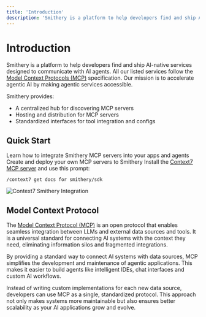 ```yaml
---
title: 'Introduction'
description: 'Smithery is a platform to help developers find and ship AI-native services designed to communicate with AI agents.'
---
```


# Introduction
Smithery is a platform to help developers find and ship AI-native services designed to communicate with AI agents. All our listed services follow the [Model Context Protocols (MCP)](#model-context-protocol) specification. Our mission is to accelerate agentic AI by making agentic services accessible.

Smithery provides:

- A centralized hub for discovering MCP servers
- Hosting and distribution for MCP servers
- Standardized interfaces for tool integration and configs

## Quick Start

<CardGroup>
  <Card title="Use MCP Servers" icon="hammer" href="/use">
    Learn how to integrate Smithery MCP servers into your apps and agents
  </Card>
  <Card title="Build MCP Servers" icon="anvil" href="/build">
    Create and deploy your own MCP servers to Smithery
  </Card>
</CardGroup>

<Tip>
  Install the <a href="https://smithery.ai/server/@upstash/context7-mcp" target="_blank">Context7 MCP server</a> and use this prompt:
  
  ```
  /context7 get docs for smithery/sdk
  ```
  
  ![Context7 Smithery Integration](/images/context7-smithery.png)
</Tip>

## Model Context Protocol

The [Model Context Protocol (MCP)](https://modelcontextprotocol.io/) is an open protocol that enables seamless integration between LLMs and external data sources and tools. It is a universal standard for connecting AI systems with the context they need, eliminating information silos and fragmented integrations.

By providing a standard way to connect AI systems with data sources, MCP simplifies the development and maintenance of agentic applications. This makes it easier to build agents like intelligent IDEs, chat interfaces and custom AI workflows.

Instead of writing custom implementations for each new data source, developers can use MCP as a single, standardized protocol. This approach not only makes systems more maintainable but also ensures better scalability as your AI applications grow and evolve.

